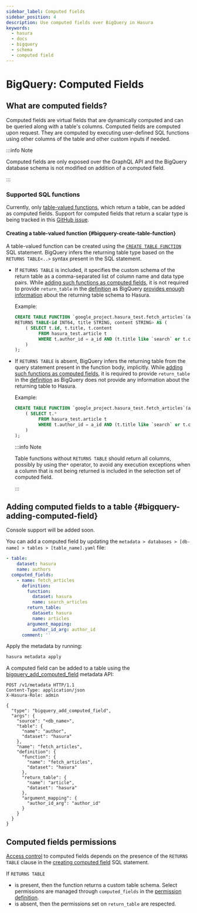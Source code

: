 ```yaml
---
sidebar_label: Computed fields
sidebar_position: 4
description: Use computed fields over BigQuery in Hasura
keywords:
  - hasura
  - docs
  - bigquery
  - schema
  - computed field
---
```



# BigQuery: Computed Fields

## What are computed fields?

Computed fields are virtual fields that are dynamically computed and can be queried along with a table's columns.
Computed fields are computed upon request. They are computed by executing user-defined SQL functions using other columns
of the table and other custom inputs if needed.

:::info Note

Computed fields are only exposed over the GraphQL API and the BigQuery database schema is not modified on addition of a
computed field.

:::

### Supported SQL functions

Currently, only [table-valued functions](https://cloud.google.com/bigquery/docs/reference/standard-sql/table-functions),
which return a table, can be added as computed fields. Support for computed fields that return a scalar type is being
tracked in this [GitHub issue](https://github.com/hasura/graphql-engine/issues/8521).

#### Creating a table-valued function {#bigquery-create-table-function}

A table-valued function can be created using the
[`CREATE TABLE FUNCTION`](https://cloud.google.com/bigquery/docs/reference/standard-sql/data-definition-language#create_table_function_statement)
SQL statement. BigQuery infers the returning table type based on the `RETURNS TABLE<..>` syntax present in the SQL
statement.

- If `RETURNS TABLE` is included, it specifies the custom schema of the return table as a comma-separated list of column
  name and data type pairs. While [adding such functions as computed fields](#bigquery-adding-computed-field), it is not
  required to provide `return_table` in the [definition](/api-reference/syntax-defs.mdx#bigquerycomputedfielddefinition)
  as BigQuery [provides enough information](https://cloud.google.com/bigquery/docs/reference/rest/v2/routines#Routine)
  about the returning table schema to Hasura.

  Example:

  ```sql
  CREATE TABLE FUNCTION `google_project.hasura_test.fetch_articles`(a_id INT64, search STRING)
  RETURNS TABLE<id INT64, title STRING, content STRING> AS (
      ( SELECT t.id, t.title, t.content
           FROM hasura_test.article t
           WHERE t.author_id = a_id AND (t.title like `search` or t.content like `search`)
      )
  );
  ```

- If `RETURNS TABLE` is absent, BigQuery infers the returning table from the query statement present in the function
  body, implicitly. While [adding such functions as computed fields](#bigquery-adding-computed-field), it is required to
  provide `return_table` in the [definition](/api-reference/syntax-defs.mdx#bigquerycomputedfielddefinition) as BigQuery
  does not provide any information about the returning table to Hasura.

  Example:

  ```sql
  CREATE TABLE FUNCTION `google_project.hasura_test.fetch_articles`(a_id INT64, search STRING) AS (
      ( SELECT t.*
           FROM hasura_test.article t
           WHERE t.author_id = a_id AND (t.title like `search` or t.content like `search`)
      )
  );
  ```

  :::info Note

  Table functions without `RETURNS TABLE` should return all columns, possibly by using the`*` operator, to avoid any
  execution exceptions when a column that is not being returned is included in the selection set of computed field.

  :::

## Adding computed fields to a table {#bigquery-adding-computed-field}

<Tabs groupId="user-preference" className="api-tabs">

<TabItem value="console" label="Console">

Console support will be added soon.

</TabItem>

<TabItem value="cli" label="CLI">

You can add a computed field by updating the `metadata > databases > [db-name] > tables > [table_name].yaml` file:

```yaml {4-15}
- table:
    dataset: hasura
    name: authors
  computed_fields:
    - name: fetch_articles
      definition:
        function:
          dataset: hasura
          name: search_articles
        return_table:
          dataset: hasura
          name: articles
        argument_mapping:
          author_id_arg: author_id
      comment: ''
```

Apply the metadata by running:

```bash
hasura metadata apply
```

</TabItem>

<TabItem value="api" label="API">

A computed field can be added to a table using the
[bigquery_add_computed_field](/api-reference/metadata-api/computed-field.mdx#metadata-bigquery-add-computed-field)
metadata API:

```http
POST /v1/metadata HTTP/1.1
Content-Type: application/json
X-Hasura-Role: admin

{
  "type": "bigquery_add_computed_field",
  "args": {
    "source": "<db_name>",
    "table": {
      "name": "author",
      "dataset": "hasura"
    },
    "name": "fetch_articles",
    "definition": {
      "function": {
        "name": "fetch_articles",
        "dataset": "hasura"
      },
      "return_table": {
        "name": "article",
        "dataset": "hasura"
      },
      "argument_mapping": {
        "author_id_arg": "author_id"
      }
    }
  }
}
```

</TabItem>

</Tabs>

## Computed fields permissions

[Access control](/auth/authorization/index.mdx) to computed fields depends on the presence of the `RETURNS TABLE` clause
in the [creating computed field](#bigquery-create-table-function) SQL statement.

If `RETURNS TABLE`

- is present, then the function returns a custom table schema. Select permissions are managed through `computed_fields`
  in the [permission definition](/api-reference/syntax-defs.mdx#selectpermission).
- is absent, then the permissions set on `return_table` are respected.
